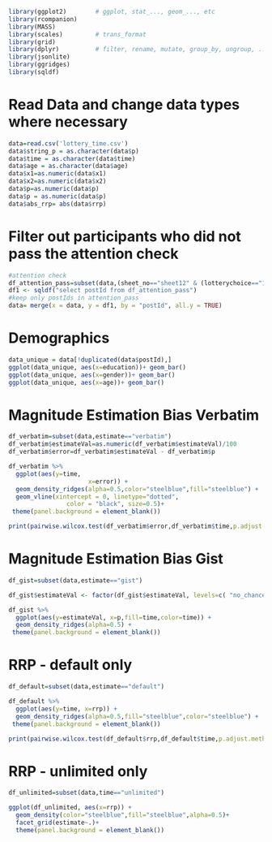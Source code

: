 ```r
library(ggplot2)        # ggplot, stat_..., geom_..., etc
library(rcompanion)
library(MASS)
library(scales)         # trans_format
library(grid)
library(dplyr)          # filter, rename, mutate, group_by, ungroup, ...
library(jsonlite)
library(ggridges)
library(sqldf)
```


# Read Data and change data types where necessary

```r
data=read.csv('lottery_time.csv')
data$string_p = as.character(data$p)
data$time = as.character(data$time)
data$age = as.character(data$age)
data$x1=as.numeric(data$x1)
data$x2=as.numeric(data$x2)
data$p=as.numeric(data$p)
data$p = as.numeric(data$p)
data$abs_rrp= abs(data$rrp)
```

# Filter out participants who did not pass the attention check

```r
#attention check
df_attention_pass=subset(data,(sheet_no=="sheet12" & (lotterychoice=="10b"| lotterychoice=="11a" )) )
df1 <- sqldf("select postId from df_attention_pass")
#keep only postIds in attention_pass
data= merge(x = data, y = df1, by = "postId", all.y = TRUE)

```

# Demographics

```r
data_unique = data[!duplicated(data$postId),]
ggplot(data_unique, aes(x=education))+ geom_bar()
ggplot(data_unique, aes(x=gender))+ geom_bar()
ggplot(data_unique, aes(x=age))+ geom_bar()
```

# Magnitude Estimation Bias Verbatim

```r
df_verbatim=subset(data,estimate=="verbatim")
df_verbatim$estimateVal=as.numeric(df_verbatim$estimateVal)/100
df_verbatim$error=df_verbatim$estimateVal - df_verbatim$p 

df_verbatim %>%
  ggplot(aes(y=time,
                      x=error)) +
  geom_density_ridges(alpha=0.5,color="steelblue",fill="steelblue") +
  geom_vline(xintercept = 0, linetype="dotted", 
                color = "black", size=0.5)+
 theme(panel.background = element_blank())

print(pairwise.wilcox.test(df_verbatim$error,df_verbatim$time,p.adjust.method = "bonf"))
```

# Magnitude Estimation Bias Gist

```r
df_gist=subset(data,estimate=="gist")

df_gist$estimateVal <- factor(df_gist$estimateVal, levels=c( "no_chance","highly_unlikely","unlikely", "about_even", "likely","highly_likely","almost_certain"))

df_gist %>%
  ggplot(aes(y=estimateVal, x=p,fill=time,color=time)) +
  geom_density_ridges(alpha=0.5) +
 theme(panel.background = element_blank())

```

# RRP - default only

```r
df_default=subset(data,estimate=="default")

df_default %>%
  ggplot(aes(y=time, x=rrp)) +
  geom_density_ridges(alpha=0.5,fill="steelblue",color="steelblue") +
 theme(panel.background = element_blank())

print(pairwise.wilcox.test(df_default$rrp,df_default$time,p.adjust.method = "bonf"))

```

# RRP - unlimited only

```r
df_unlimited=subset(data,time=="unlimited")

ggplot(df_unlimited, aes(x=rrp)) +
  geom_density(color="steelblue",fill="steelblue",alpha=0.5)+
  facet_grid(estimate~.)+
  theme(panel.background = element_blank())
```
